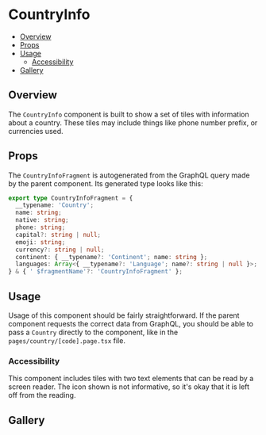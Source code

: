 
# CountryInfo

- [Overview](#overview)
- [Props](#props)
- [Usage](#usage)
  - [Accessibility](#accessibility)
- [Gallery](#gallery)

## Overview

The `CountryInfo` component is built to show a set of tiles with information
about a country. These tiles may include things like phone number prefix, or
currencies used.

<Story id="countryinfo--missing-pieces" />

## Props

<ArgsTable of={CountryInfo} />

The `CountryInfoFragment` is autogenerated from the GraphQL query made by the
parent component. Its generated type looks like this:

```ts
export type CountryInfoFragment = {
  __typename: 'Country';
  name: string;
  native: string;
  phone: string;
  capital?: string | null;
  emoji: string;
  currency?: string | null;
  continent: { __typename?: 'Continent'; name: string };
  languages: Array<{ __typename?: 'Language'; name?: string | null }>;
} & { ' $fragmentName'?: 'CountryInfoFragment' };
```

## Usage

Usage of this component should be fairly straightforward. If the parent component
requests the correct data from GraphQL, you should be able to pass a `Country`
directly to the component, like in the `pages/country/[code].page.tsx` file.

### Accessibility

This component includes tiles with two text elements that can be read by a screen
reader. The icon shown is not informative, so it's okay that it is left off from
the reading.

## Gallery

<Story id="countryinfo--full-data" />
